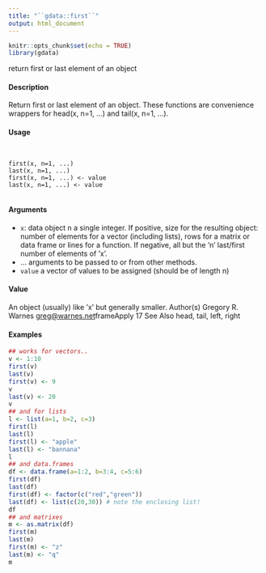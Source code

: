 ```yaml
---
title: "``gdata::first``"
output: html_document
---
```

  
```r
knitr::opts_chunk$set(echo = TRUE)
library(gdata)
```

return first or last element of an object

#### Description

Return first or last element of an object. These functions are convenience wrappers for head(x, n=1, ...) and tail(x, n=1, ...).

#### Usage
<pre><code>

first(x, n=1, ...)
last(x, n=1, ...)
first(x, n=1, ...) <- value
last(x, n=1, ...) <- value

</code></pre>
#### Arguments

* ``x ``: data object
n a single integer. If positive, size for the resulting object: number of elements for a vector (including lists), rows for a matrix or data frame or lines for a function.
If negative, all but the ’n’ last/first number of elements of ’x’.
* ... arguments to be passed to or from other methods.
* ``value`` a vector of values to be assigned (should be of length n)

#### Value

An object (usually) like ’x’ but generally smaller.
Author(s)
Gregory R. Warnes <greg@warnes.net>frameApply
17
See Also
head, tail, left, right

#### Examples
```r

## works for vectors..
v <- 1:10
first(v)
last(v)
first(v) <- 9
v
last(v) <- 20
v
## and for lists
l <- list(a=1, b=2, c=3)
first(l)
last(l)
first(l) <- "apple"
last(l) <- "bannana"
l
## and data.frames
df <- data.frame(a=1:2, b=3:4, c=5:6)
first(df)
last(df)
first(df) <- factor(c("red","green"))
last(df) <- list(c(20,30)) # note the enclosing list!
df
## and matrixes
m <- as.matrix(df)
first(m)
last(m)
first(m) <- "z"
last(m) <- "q"
m
```
